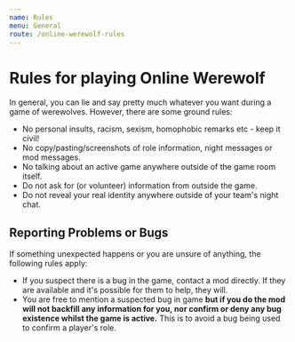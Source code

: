 ```yaml
---
name: Rules
menu: General
route: /online-werewolf-rules
---
```


# Rules for playing Online Werewolf

In general, you can lie and say pretty much whatever you want during a game of werewolves. However, there are some ground rules:

- No personal insults, racism, sexism, homophobic remarks etc - keep it civil!
- No copy/pasting/screenshots of role information, night messages or mod messages.
- No talking about an active game anywhere outside of the game room itself.
- Do not ask for (or volunteer) information from outside the game.
- Do not reveal your real identity anywhere outside of your team's night chat.

## Reporting Problems or Bugs

If something unexpected happens or you are unsure of anything, the following rules apply:

- If you suspect there is a bug in the game, contact a mod directly. If they are available and it's possible for them to help, they will.
- You are free to mention a suspected bug in game **but if you do the mod will not backfill any information for you, nor confirm or deny any bug existence whilst the game is active.** This is to avoid a bug being used to confirm a player's role.

